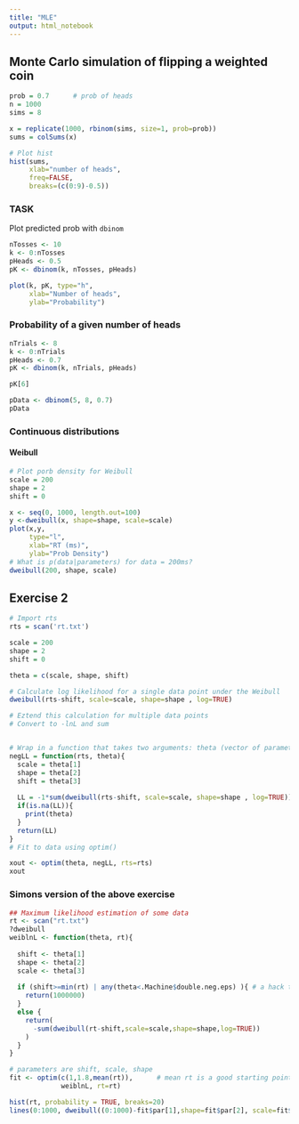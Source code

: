 ```yaml
---
title: "MLE"
output: html_notebook
---
```


## Monte Carlo simulation of flipping a weighted coin

```r

prob = 0.7      # prob of heads
n = 1000
sims = 8

x = replicate(1000, rbinom(sims, size=1, prob=prob))
sums = colSums(x)

# Plot hist 
hist(sums, 
     xlab="number of heads",
     freq=FALSE,
     breaks=(c(0:9)-0.5))

```

### TASK
Plot predicted prob with `dbinom`
```r
nTosses <- 10
k <- 0:nTosses
pHeads <- 0.5
pK <- dbinom(k, nTosses, pHeads)

plot(k, pK, type="h",
     xlab="Number of heads",
     ylab="Probability")
```


### Probability of a given number of heads
```r
nTrials <- 8
k <- 0:nTrials
pHeads <- 0.7
pK <- dbinom(k, nTrials, pHeads)

pK[6]

pData <- dbinom(5, 8, 0.7)    
pData
```

### Continuous distributions
#### Weibull
```r
# Plot porb density for Weibull
scale = 200
shape = 2
shift = 0

x <- seq(0, 1000, length.out=100)
y <-dweibull(x, shape=shape, scale=scale)
plot(x,y,
     type="l",
     xlab="RT (ms)",
     ylab="Prob Density")
# What is p(data|parameters) for data = 200ms?
dweibull(200, shape, scale)
```

## Exercise 2

```r
# Import rts
rts = scan('rt.txt')

scale = 200
shape = 2
shift = 0

theta = c(scale, shape, shift)

# Calculate log likelihood for a single data point under the Weibull
dweibull(rts-shift, scale=scale, shape=shape , log=TRUE)

# Eztend this calculation for multiple data points
# Convert to -lnL and sum


# Wrap in a function that takes two arguments: theta (vector of parameters) and data vector (rts)
negLL = function(rts, theta){
  scale = theta[1]
  shape = theta[2]
  shift = theta[3]
  
  LL = -1*sum(dweibull(rts-shift, scale=scale, shape=shape , log=TRUE))
  if(is.na(LL)){
    print(theta)
  }
  return(LL)
}
# Fit to data using optim()

xout <- optim(theta, negLL, rts=rts)
xout
```

### Simons version of the above exercise

```r
## Maximum likelihood estimation of some data
rt <- scan("rt.txt")
?dweibull
weiblnL <- function(theta, rt){
  
  shift <- theta[1]
  shape <- theta[2]
  scale <- theta[3]
  
  if (shift>=min(rt) | any(theta<.Machine$double.neg.eps) ){ # a hack to avoid NaNs (won't work with gradient descent)
    return(1000000)
  } 
  else {
    return(
      -sum(dweibull(rt-shift,scale=scale,shape=shape,log=TRUE))
    )
  }
}

# parameters are shift, scale, shape
fit <- optim(c(1,1.8,mean(rt)),      # mean rt is a good starting point for scale
             weiblnL, rt=rt)

hist(rt, probability = TRUE, breaks=20)
lines(0:1000, dweibull((0:1000)-fit$par[1],shape=fit$par[2], scale=fit$par[3]), col=3, lwd=2)
```


